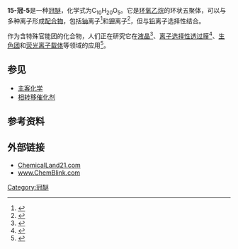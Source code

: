 {{Chembox
| Watchedfields = changed
| verifiedrevid = 409156334
| ImageFile = 15-crown-5 skeletal.svg
| ImageFile_Ref = {{chemboximage|correct|??}}
| ImageSize = 121
| ImageName = Skeletal formula of 15-crown-5
| SystematicName = 1,4,7,10,13-Pentaoxacyclopentadecane<ref>{{Cite web|url = http://pubchem.ncbi.nlm.nih.gov/summary/summary.cgi?cid=36336&loc=ec_rcs|title = 15-crown-5 - PubChem Public Chemical Database|work = The PubChem Project|location = USA|publisher = National Center for Biotechnology Information|accessdate = 2011-07-25|archive-date = 2012-11-03|archive-url = https://web.archive.org/web/20121103111342/http://pubchem.ncbi.nlm.nih.gov/summary/summary.cgi?cid=36336&loc=ec_rcs|dead-url = no}}</ref>
| Section1 = {{Chembox Identifiers
|  CASNo = 33100-27-5
|  CASNo_Ref = {{cascite|correct|CAS}}
|  PubChem = 36336
|  PubChem_Ref = {{Pubchemcite|correct|PubChem}}
|  ChemSpiderID = 33416
|  ChemSpiderID_Ref = {{chemspidercite|correct|chemspider}}
|  EINECS = 251-379-6
|  MeSHName = 15-Crown-5
|  ChEBI = 32401
|  ChEMBL = 156289
|  ChEMBL_Ref = {{ebicite|correct|EBI}}
|  RTECS = SB0200000
|  Beilstein = 1618144
|  Gmelin = 3897
|  SMILES = C1COCCOCCOCCOCCO1
|  StdInChI = 1S/C10H20O5/c1-2-12-5-6-14-9-10-15-8-7-13-4-3-11-1/h1-10H2
|  StdInChI_Ref = {{stdinchicite|correct|chemspider}}
|  InChI = 1/C10H20O5/c1-2-12-5-6-14-9-10-15-8-7-13-4-3-11-1/h1-10H2
|  StdInChIKey = VFTFKUDGYRBSAL-UHFFFAOYSA-N
|  StdInChIKey_Ref = {{stdinchicite|correct|chemspider}}
|  InChIKey = VFTFKUDGYRBSAL-UHFFFAOYAH
}}
| Section2 = {{Chembox Properties
|  C = 10
|  H = 20
|  O = 5
|  ExactMass = 220.131073750 g mol<sup>-1</sup>
|  Appearance = 透明液体
|  Density = 1.113 g cm<sup>-3</sup> (20 °C)
|  BoilingPtC = 116
|   Boiling_notes = (240 Pa)
|  LogP = -0.639
|  RefractIndex = 1.464-1.466
}}
| Section3 = {{Chembox Thermochemistry
|  DeltaHf = -881.1--877.1 kJ mol<sup>-1</sup>
|  DeltaHc = -5.9157--5.9129 MJ mol<sup>-1</sup>
}}
| Section4 = {{Chembox Hazards
|  ExternalMSDS = [http://msds.chem.ox.ac.uk/CR/15-crown-5.html Oxford University]
|  GHSPictograms = {{GHS07}}
|  GHSSignalWord = 警告
|  HPhrases = {{H-phrases|302|315|319}}
|  PPhrases = {{P-phrases|305+351+338}}
|  EUClass = {{Hazchem Xn}}
|  RPhrases = {{R22}}, {{R36/38}}
|  SPhrases = {{S26}}
|  NFPA-H = 2
|  NFPA-F = 1
|  NFPA-R = 0
|  FlashPt = 113 °C
}}
}}

'''15-冠-5'''是一种[[冠醚|冠醚]]，化学式为C<sub>10</sub>H<sub>20</sub>O<sub>5</sub>。它是[[环氧乙烷|环氧乙烷]]的环状五聚体，可以与多种离子形成[[配合物|配合物]]，包括[[钠|钠]]离子<ref>
{{cite journal | url = http://www.journalarchive.jst.go.jp/english/jnlabstract_en.php?cdjournal=bcsj1926&cdvol=61&noissue=3&startpage=627 | author = Takeda, Y., et al. | title = A Conductance Study of 1:1 Complexes of 15-Crown-5, 16-Crown-5, and Benzo-15-crown-5 with Alkali Metal Ions in Nonaqueous Solvents | journal = Bulletin of the Chemical Society of Japan | year = 1998 | volume = 61 | issue = 3 | pages = 627–632 }}{{dead link|date=十一月 2017 |bot=InternetArchiveBot }}
</ref>和[[钾|钾]]离子<ref>{{cite journal | url = http://www.rsc.org/publishing/journals/CC/article.asp?doi=b512677k | author = Chen, Chun-Yen, et al. | title = Potassium ion recognition by 15-crown-5 functionalized CdSe/ZnS quantum dots in H<sub>2</sub>O | journal = Chem. Comm. | year = 2006 | pages = 263–265 | access-date = 2011-07-25 | archive-date = 2019-12-10 | archive-url = https://web.archive.org/web/20191210105932/http://www.rsc.org/publishing/journals/CC/article.asp?doi=b512677k | dead-url = no }}</ref>，但与[[铅|铅]]离子选择性结合。{{Citation needed|date=August 2009}}

作为含特殊官能团的化合物，人们正在研究它在[[液晶|液晶]]<ref>{{citeweb 
 |url=http://www.uni-stuttgart.de/ochem/02/poster/200603%20Sauer.pdf 
 |title=Mesogenic Properties of 15-Crown-5-Ether - Derivatives 
 |accessdate=2008-11-19 
 |deadurl=yes 
 |archiveurl=https://web.archive.org/web/20070614044547/http://www.uni-stuttgart.de/ochem/02/poster/200603%20Sauer.pdf 
 |archivedate=2007-06-14 
 }}</ref>、[[离子选择性透过膜|离子选择性透过膜]]<ref>{{cite journal | url = http://infoscience.epfl.ch/record/52153 | author = Klok, H.A., et al. | title = Novel benzo-15-crown-5 functionalized α-olefin/CO terpolymers for membrane applications | journal = Macromolecular Chemistry and Physics | year = 1997 | volume = 198 | issue = 9 | pages = 2759–2768 | access-date = 2011-07-25 | archive-date = 2011-07-18 | archive-url = https://web.archive.org/web/20110718064819/http://infoscience.epfl.ch/record/52153 | dead-url = no }}</ref>、[[生色团|生色团]]和[[荧光|荧光]][[离子载体|离子载体]]等领域的应用<ref>{{cite journal | url = http://www.arkat-usa.org/get-file/19080/ | author = Fedorova, O.A., et al. | title = Facile synthesis of novel styryl ligands containing a 15-crown-5 ether moiety | journal = ARKIVOC | year = 2005 | volume = xv | pages = 12–24 | access-date = 2011-07-25 | archive-date = 2008-10-06 | archive-url = https://web.archive.org/web/20081006195415/http://www.arkat-usa.org/get-file/19080/ | dead-url = no }}</ref>。

== 参见 ==
* [[主客化学|主客化学]]
* [[相转移催化剂|相转移催化剂]]

== 参考资料 ==
{{Reflist}}

== 外部链接 ==
* [http://chemicalland21.com/lifescience/phar/15-CROWN-5.htm ChemicalLand21.com]{{Wayback|url=http://chemicalland21.com/lifescience/phar/15-CROWN-5.htm |date=20080514020509 }}
* [http://www.chemblink.com/products/33100-27-5.htm www.ChemBlink.com]{{Wayback|url=http://www.chemblink.com/products/33100-27-5.htm |date=20090403153607 }}

{{DEFAULTSORT:Crown-5, 15-}}
{{醚}}

[[Category:冠醚|Category:冠醚]]
